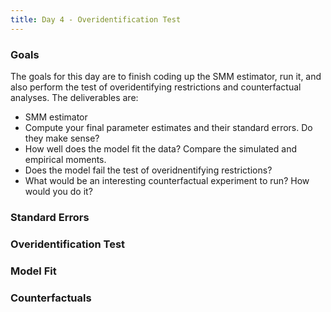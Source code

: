 ```yaml
---
title: Day 4 - Overidentification Test
---
```


### Goals
The goals for this day are to finish coding up the SMM estimator, run it, and also perform the test of overidentifying restrictions and counterfactual analyses. The deliverables are:

- SMM estimator
- Compute your final parameter estimates and their standard errors. Do they make sense?
- How well does the model fit the data? Compare the simulated and empirical moments. 
- Does the model fail the test of overidnentifying restrictions?
- What would be an interesting counterfactual experiment to run? How would you do it?

### Standard Errors

### Overidentification Test

### Model Fit

### Counterfactuals 